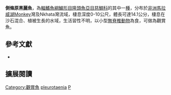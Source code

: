 {{Speciesbox
| name = 側條原黑麗魚
| status = LC
| status_system= IUCN3.1
| image = 
| image_width = 260px
| image_caption = 
| genus = Protomelas
| species = pleurotaenia
| authority = [[Boulenger|Boulenger]], 1901
| synonyms = *''Tilapia pleurotaenia''<br /><small>Boulenger, 1901</small>
*''Cyrtocara pleurotaenia''<br /><small>Boulenger, 1901</small>
*''Haplochromis pleurotaenia''<br /><small>Boulenger, 1901</small>
*''Limnotilapia pleurotaenia''<br /><small>Boulenger, 1901</small>
*''Haplochromis microstoma''<br /><small>Regan, 1922</small>
}}
'''側條原黑麗魚'''，為[[輻鰭魚綱|輻鰭魚綱]][[鱸形目|鱸形目]][[隆頭魚亞目|隆頭魚亞目]][[慈鯛科|慈鯛科]]的其中一[[種|種]]，分布於[[非洲|非洲]][[馬拉威湖|馬拉威湖]]Monkey灣及Nkhata灣流域，棲息深度0-10公尺，體長可達14.1公分，棲息在沙石混合、植被生長的水域，生活習性不明，以小型[[無脊椎動物|無脊椎動物]]為食，可做為觀賞魚。

== 參考文獻 ==
*{{FishBase_species|genus=Protomelas|species=pleurotaenia|year=2013|month=5}}
== 擴展閱讀 ==
{{refbegin}}
{{wikispecies-inline|Protomelas pleurotaenia|側條原黑麗魚}}
{{refend}}
{{Taxonbar|from=Q3317320}}

[[Category:觀賞魚|Category:觀賞魚]]
[[Category:原黑麗魚屬|pleurotaenia]]
[[Category:1901年描述的鱼类|P]]

{{鱸形目小作品}}